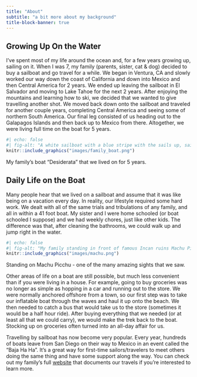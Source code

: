 ```yaml
---
title: "About"
subtitle: "a bit more about my background"
title-block-banner: true
---
```



## Growing Up On the Water
I've spent most of my life around the ocean and, for a few years growing up, sailing on it. When I was 7, my family (parents, sister, cat & dog) decided to buy a sailboat and go travel for a while. We began in Ventura, CA and slowly worked our way down the coast of California and down into Mexico and then Central America for 2 years. We ended up leaving the sailboat in El Salvador and moving to Lake Tahoe for the next 2 years. After enjoying the mountains and learning how to ski, we decided that we wanted to give travelling another shot. We moved back down onto the sailboat and traveled for another couple years, completing Central America and seeing some of northern South America. Our final leg consisted of us heading out to the Galapagos Islands and then back up to Mexico from there. Altogether, we were living full time on the boat for 5 years.     

:::{.column-margin}
```r
#| echo: false
#| fig-alt: "A white sailboat with a blue stripe with the sails up, sailing downwind."
knitr::include_graphics("images/family_boat.png")
```
::: {.center-text .extra-small-text .dark-gray-text .topbr}
My family's boat "Desiderata" that we lived on for 5 years.
:::
:::

## Daily Life on the Boat
Many people hear that we lived on a sailboat and assume that it was like being on a vacation every day. In reality, our lifestyle required some hard work. We dealt with all of the same trials and tribulations of any family, and all in within a 41 foot boat. My sister and I were home schooled (or boat schooled I suppose) and we had weekly chores, just like other kids. The difference was that, after cleaning the bathrooms, we could walk up and jump right in the water.

:::{.column-margin}
```r
#| echo: false
#| fig-alt: "My family standing in front of famous Incan ruins Machu Picchu"
knitr::include_graphics("images/machu.png")
```
::: {.center-text .extra-small-text .dark-gray-text .topbr}
Standing on Machu Picchu - one of the many amazing sights that we saw.
:::
:::

Other areas of life on a boat are still possible, but much less convenient than if you were living in a house. For example, going to buy groceries was no longer as simple as hopping in a car and running out to the store. We were normally anchored offshore from a town, so our first step was to take our inflatable boat through the waves and haul it up onto the beach. We then needed to catch a bus that would take us to the store (sometimes it would be a half hour ride). After buying everything that we needed (or at least all that we could carry), we would make the trek back to the boat. Stocking up on groceries often turned into an all-day affair for us.  

Travelling by sailboat has now become very popular. Every year, hundreds of boats leave from San Diego on their way to Mexico in an event called the "Baja Ha Ha". It's a great way for first-time sailors/travelers to meet others doing the same thing and have some support along the way. You can check out my family's full [website](https://sv-desiderata.com/) that documents our travels if you're interested to learn more.

















